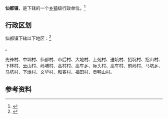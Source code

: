 {{中国乡级行政区|35/06/29/105/000}}

'''仙都镇'''，是{{PRC admin/fullname|35/06/29/105/000|3}}下辖的一个[[乡镇|乡镇]]级行政单位。<ref>{{PRC admin/ref sgc|{{PRC admin/parent|35/06/29/105/000}}}}</ref>

== 行政区划 ==

仙都镇下辖以下地区：<ref>{{PRC admin/ref sgc|35/06/29/105/000}}</ref>

{{PRC admin/children|35/06/29/105/000}}。


先锋村、中圳村、仙都村、市后村、大地村、上苑村、送坑村、招坑村、招山村、下林村、云山村、岭埔村、高村村、高车乡、际头村、高车村、前岭村、马坑乡、马坑村、下垅村、文华村、和春村、福田村、贡鸭山村。

== 参考资料 ==

{{reflist}}

{{行政区划小作品}}
{{PRC admin/navcat|35/06/29/105/000}}